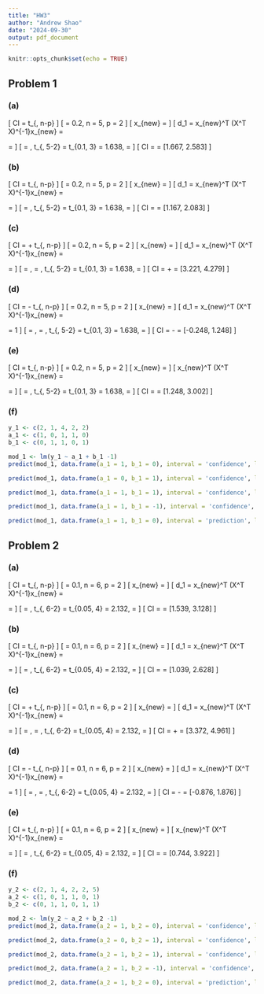 ```yaml
---
title: "HW3"
author: "Andrew Shao"
date: "2024-09-30"
output: pdf_document
---
```


```r
knitr::opts_chunk$set(echo = TRUE)
```


## Problem 1


### (a)
\[ CI = \hat{A} \pm t_{\frac{\alpha}{2}, n-p} \hat{\sigma} \sqrt{d_1} \]
\[ \alpha = 0.2, n = 5, p = 2 \] 
  \[ x_{new} = \begin{pmatrix} 1 \\ 0 \end{pmatrix} \]
  \[ d_1 = x_{new}^T (X^T X)^{-1}x_{new}  =
  \begin{pmatrix} 1 & 0 \end{pmatrix}
  \begin{pmatrix} \frac{3}{8} & -\frac{1}{8} \\ -\frac{1}{8} & \frac{3}{8} \end{pmatrix}
  \begin{pmatrix} 1 \\ 0 \end{pmatrix}
  = \frac{3}{8} \]
\[ \hat{A} = \frac{17}{8}, t_{\frac{0.2}{2}, 5-2} = t_{0.1, 3} = 1.638, \hat{\sigma} = \sqrt{\frac{5}{24}} \]
\[ CI = \frac{17}{8} \pm 1.638 \sqrt{\frac{5}{24}} \sqrt{\frac{3}{8}} = [1.667, 2.583] \]


### (b)
\[ CI = \hat{B} \pm t_{\frac{\alpha}{2}, n-p} \hat{\sigma} \sqrt{d_1} \]
\[ \alpha = 0.2, n = 5, p = 2 \] 
\[ x_{new} = \begin{pmatrix} 0 \\ 1 \end{pmatrix} \]
\[ d_1 = x_{new}^T (X^T X)^{-1}x_{new}  =
\begin{pmatrix} 0 & 1 \end{pmatrix}
\begin{pmatrix} \frac{3}{8} & -\frac{1}{8} \\ -\frac{1}{8} & \frac{3}{8} \end{pmatrix}
\begin{pmatrix} 0 \\ 1 \end{pmatrix}
= \frac{3}{8} \]
\[ \hat{B} = \frac{13}{8}, t_{\frac{0.2}{2}, 5-2} = t_{0.1, 3} = 1.638, \hat{\sigma} = \sqrt{\frac{5}{24}} \]
\[ CI = \frac{13}{8} \pm 1.638 \sqrt{\frac{5}{24}} \sqrt{\frac{3}{8}} = [1.167, 2.083] \]


### (c)
\[ CI = \hat{A} + \hat{B} \pm t_{\frac{\alpha}{2}, n-p} \hat{\sigma} \sqrt{d_1} \]
\[ \alpha = 0.2, n = 5, p = 2 \] 
\[ x_{new} = \begin{pmatrix} 1 \\ 1 \end{pmatrix} \]
\[ d_1 = x_{new}^T (X^T X)^{-1}x_{new}  =
\begin{pmatrix} 1 & 1 \end{pmatrix}
\begin{pmatrix} \frac{3}{8} & -\frac{1}{8} \\ -\frac{1}{8} & \frac{3}{8} \end{pmatrix}
\begin{pmatrix} 1 \\ 1 \end{pmatrix}
= \frac{1}{2} \]
\[ \hat{A} = \frac{17}{8}, \hat{B} = \frac{13}{8}, t_{\frac{0.2}{2}, 5-2} = t_{0.1, 3} = 1.638, \hat{\sigma} = \sqrt{\frac{5}{24}} \]
\[ CI = \frac{17}{8} + \frac{13}{8} \pm 1.638 \sqrt{\frac{5}{24}} \sqrt{\frac{1}{2}} = [3.221, 4.279] \]


### (d)
\[ CI = \hat{A} - \hat{B} \pm t_{\frac{\alpha}{2}, n-p} \hat{\sigma} \sqrt{d_1} \]
\[ \alpha = 0.2, n = 5, p = 2 \] 
\[ x_{new} = \begin{pmatrix} 1 \\ -1 \end{pmatrix} \]
\[ d_1 = x_{new}^T (X^T X)^{-1}x_{new}  =
\begin{pmatrix} 1 & -1 \end{pmatrix}
\begin{pmatrix} \frac{3}{8} & -\frac{1}{8} \\ -\frac{1}{8} & \frac{3}{8} \end{pmatrix}
\begin{pmatrix} 1 \\ -1 \end{pmatrix}
= 1 \]
\[ \hat{A} = \frac{17}{8}, \hat{B} = \frac{13}{8}, t_{\frac{0.2}{2}, 5-2} = t_{0.1, 3} = 1.638, \hat{\sigma} = \sqrt{\frac{5}{24}} \]
\[ CI = \frac{17}{8} - \frac{13}{8} \pm 1.638 \sqrt{\frac{5}{24}} \sqrt{1} = [-0.248, 1.248] \]


### (e)
\[ CI = \hat{A} \pm t_{\frac{\alpha}{2}, n-p} \hat{\sigma} \sqrt{1 + x_{new}^T (X^T X)^{-1}x_{new}} \]
\[ \alpha = 0.2, n = 5, p = 2 \] 
\[ x_{new} = \begin{pmatrix} 1 \\ 0 \end{pmatrix} \]
\[ x_{new}^T (X^T X)^{-1}x_{new}  =
\begin{pmatrix} 1 & 0 \end{pmatrix}
\begin{pmatrix} \frac{3}{8} & -\frac{1}{8} \\ -\frac{1}{8} & \frac{3}{8} \end{pmatrix}
\begin{pmatrix} 1 \\ 0 \end{pmatrix}
= \frac{3}{8} \]
\[ \hat{A} = \frac{17}{8}, t_{\frac{0.2}{2}, 5-2} = t_{0.1, 3} = 1.638, \hat{\sigma} = \sqrt{\frac{5}{24}} \]
\[ CI = \frac{17}{8} \pm 1.638 \sqrt{\frac{5}{24}} \sqrt{1 + \frac{3}{8}} = [1.248, 3.002] \]

### (f)
```r
y_1 <- c(2, 1, 4, 2, 2)
a_1 <- c(1, 0, 1, 1, 0)
b_1 <- c(0, 1, 1, 0, 1)

mod_1 <- lm(y_1 ~ a_1 + b_1 -1)
predict(mod_1, data.frame(a_1 = 1, b_1 = 0), interval = 'confidence', level = 0.8)
```
```r
predict(mod_1, data.frame(a_1 = 0, b_1 = 1), interval = 'confidence', level = 0.8)
```
```r
predict(mod_1, data.frame(a_1 = 1, b_1 = 1), interval = 'confidence', level = 0.8)
```
```r
predict(mod_1, data.frame(a_1 = 1, b_1 = -1), interval = 'confidence', level = 0.8)
```
```r
predict(mod_1, data.frame(a_1 = 1, b_1 = 0), interval = 'prediction', level = 0.8)
```


## Problem 2


### (a)
\[ CI = \hat{A} \pm t_{\frac{\alpha}{2}, n-p} \hat{\sigma} \sqrt{d_1} \]
\[ \alpha = 0.1, n = 6, p = 2 \] 
  \[ x_{new} = \begin{pmatrix} 1 \\ 0 \end{pmatrix} \]
  \[ d_1 = x_{new}^T (X^T X)^{-1}x_{new}  =
  \begin{pmatrix} 1 & 0 \end{pmatrix}
  \begin{pmatrix} \frac{1}{3} & -\frac{1}{6} \\ -\frac{1}{6} & \frac{1}{3} \end{pmatrix}
  \begin{pmatrix} 1 \\ 0 \end{pmatrix}
  = \frac{1}{3} \]
\[ \hat{A} = \frac{7}{3}, t_{\frac{0.1}{2}, 6-2} = t_{0.05, 4} = 2.132, \hat{\sigma} = \sqrt{\frac{5}{12}} \]
\[ CI = \frac{7}{3} \pm 2.132 \sqrt{\frac{5}{12}} \sqrt{\frac{1}{3}} = [1.539, 3.128] \]


### (b)
\[ CI = \hat{B} \pm t_{\frac{\alpha}{2}, n-p} \hat{\sigma} \sqrt{d_1} \]
\[ \alpha = 0.1, n = 6, p = 2 \] 
\[ x_{new} = \begin{pmatrix} 0 \\ 1 \end{pmatrix} \]
\[ d_1 = x_{new}^T (X^T X)^{-1}x_{new}  =
\begin{pmatrix} 0 & 1 \end{pmatrix}
\begin{pmatrix} \frac{1}{3} & -\frac{1}{6} \\ -\frac{1}{6} & \frac{1}{3} \end{pmatrix}
\begin{pmatrix} 0 \\ 1 \end{pmatrix}
= \frac{1}{3} \]
\[ \hat{B} = \frac{11}{6}, t_{\frac{0.1}{2}, 6-2} = t_{0.05, 4} = 2.132, \hat{\sigma} = \sqrt{\frac{5}{12}} \]
\[ CI = \frac{11}{6} \pm 2.132 \sqrt{\frac{5}{12}} \sqrt{\frac{1}{3}} = [1.039, 2.628] \]


### (c)
\[ CI = \hat{A} + \hat{B} \pm t_{\frac{\alpha}{2}, n-p} \hat{\sigma} \sqrt{d_1} \]
\[ \alpha = 0.1, n = 6, p = 2 \] 
\[ x_{new} = \begin{pmatrix} 1 \\ 1 \end{pmatrix} \]
\[ d_1 = x_{new}^T (X^T X)^{-1}x_{new}  =
\begin{pmatrix} 1 & 1 \end{pmatrix}
\begin{pmatrix} \frac{1}{3} & -\frac{1}{6} \\ -\frac{1}{6} & \frac{1}{3} \end{pmatrix}
\begin{pmatrix} 1 \\ 1 \end{pmatrix}
= \frac{1}{3} \]
\[ \hat{A} = \frac{7}{3}, \hat{B} = \frac{11}{6}, t_{\frac{0.1}{2}, 6-2} = t_{0.05, 4} = 2.132, \hat{\sigma} = \sqrt{\frac{5}{12}} \]
\[ CI = \frac{7}{3} + \frac{11}{6} \pm 2.132 \sqrt{\frac{5}{12}} \sqrt{\frac{1}{3}} = [3.372, 4.961] \]


### (d)
\[ CI = \hat{A} - \hat{B} \pm t_{\frac{\alpha}{2}, n-p} \hat{\sigma} \sqrt{d_1} \]
\[ \alpha = 0.1, n = 6, p = 2 \] 
\[ x_{new} = \begin{pmatrix} 1 \\ -1 \end{pmatrix} \]
\[ d_1 = x_{new}^T (X^T X)^{-1}x_{new}  =
\begin{pmatrix} 1 & -1 \end{pmatrix}
\begin{pmatrix} \frac{1}{3} & -\frac{1}{6} \\ -\frac{1}{6} & \frac{1}{3} \end{pmatrix}
\begin{pmatrix} 1 \\ -1 \end{pmatrix}
= 1 \]
\[ \hat{A} = \frac{7}{3}, \hat{B} = \frac{11}{6}, t_{\frac{0.1}{2}, 6-2} = t_{0.05, 4} = 2.132, \hat{\sigma} = \sqrt{\frac{5}{12}} \]
\[ CI = \frac{7}{3} - \frac{11}{6} \pm 2.132 \sqrt{\frac{5}{12}} \sqrt{1} = [-0.876, 1.876] \]


### (e)
\[ CI = \hat{A} \pm t_{\frac{\alpha}{2}, n-p} \hat{\sigma} \sqrt{1 + x_{new}^T (X^T X)^{-1}x_{new}} \]
\[ \alpha = 0.1, n = 6, p = 2 \] 
\[ x_{new} = \begin{pmatrix} 1 \\ 0 \end{pmatrix} \]
\[ x_{new}^T (X^T X)^{-1}x_{new}  =
\begin{pmatrix} 1 & 0 \end{pmatrix}
\begin{pmatrix} \frac{1}{3} & -\frac{1}{6} \\ -\frac{1}{6} & \frac{1}{3} \end{pmatrix}
\begin{pmatrix} 1 \\ 0 \end{pmatrix}
= \frac{1}{3} \]
\[ \hat{A} = \frac{7}{3}, t_{\frac{0.1}{2}, 6-2} = t_{0.05, 4} = 2.132, \hat{\sigma} = \sqrt{\frac{5}{12}} \]
\[ CI = \frac{7}{3} \pm 2.132 \sqrt{\frac{5}{12}} \sqrt{1 + \frac{1}{3}} = [0.744, 3.922] \]

### (f)
```r
y_2 <- c(2, 1, 4, 2, 2, 5)
a_2 <- c(1, 0, 1, 1, 0, 1)
b_2 <- c(0, 1, 1, 0, 1, 1)

mod_2 <- lm(y_2 ~ a_2 + b_2 -1)
predict(mod_2, data.frame(a_2 = 1, b_2 = 0), interval = 'confidence', level = 0.9)
```
```r
predict(mod_2, data.frame(a_2 = 0, b_2 = 1), interval = 'confidence', level = 0.9)
```
```r
predict(mod_2, data.frame(a_2 = 1, b_2 = 1), interval = 'confidence', level = 0.9)
```
```r
predict(mod_2, data.frame(a_2 = 1, b_2 = -1), interval = 'confidence', level = 0.9)
```
```r
predict(mod_2, data.frame(a_2 = 1, b_2 = 0), interval = 'prediction', level = 0.9)
```
